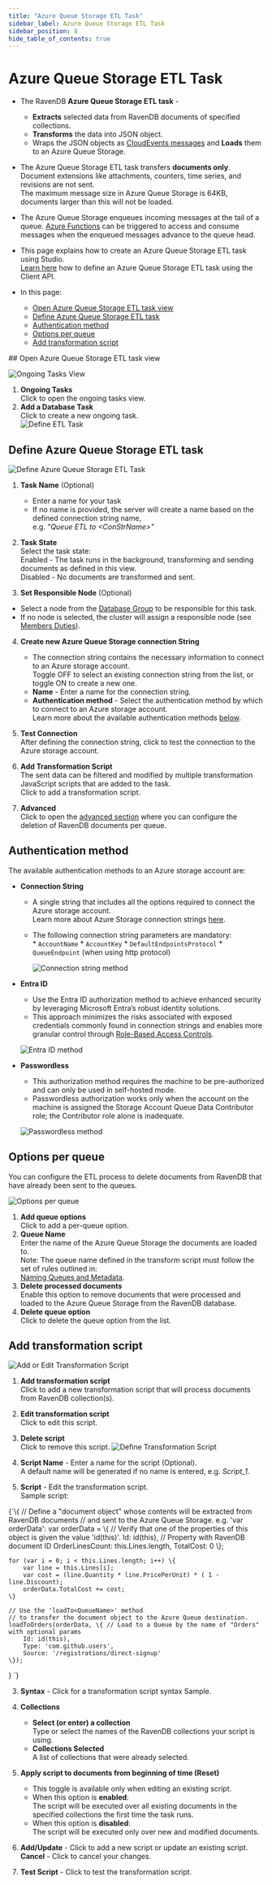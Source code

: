 ```yaml
---
title: "Azure Queue Storage ETL Task"
sidebar_label: Azure Queue Storage ETL Task
sidebar_position: 8
hide_table_of_contents: true
---
```



# Azure Queue Storage ETL Task
<Admonition type="note" title="Note">

* The RavenDB **Azure Queue Storage ETL task** -  
   * **Extracts** selected data from RavenDB documents of specified collections.
   * **Transforms** the data into JSON object.
   * Wraps the JSON objects as [CloudEvents messages](https://cloudevents.io) and **Loads** them to an Azure Queue Storage.

* The Azure Queue Storage ETL task transfers **documents only**.  
  Document extensions like attachments, counters, time series, and revisions are not sent.  
  The maximum message size in Azure Queue Storage is 64KB, documents larger than this will not be loaded.
  
* The Azure Queue Storage enqueues incoming messages at the tail of a queue. 
  [Azure Functions](https://learn.microsoft.com/en-us/azure/azure-functions/functions-bindings-storage-queue-trigger?tabs=python-v2%2Cisolated-process%2Cnodejs-v4%2Cextensionv5&pivots=programming-language-csharp) 
  can be triggered to access and consume messages when the enqueued messages advance to the queue head.
* This page explains how to create an Azure Queue Storage ETL task using Studio.  
  [Learn here](../../../../server/ongoing-tasks/etl/queue-etl/azure-queue.mdx) how to define an Azure Queue Storage ETL task using the Client API.  
 
* In this page:  
  * [Open Azure Queue Storage ETL task view](../../../../studio/database/tasks/ongoing-tasks/azure-queue-storage-etl.mdx#open-azure-queue-storage-etl-task-view)  
  * [Define Azure Queue Storage ETL task](../../../../studio/database/tasks/ongoing-tasks/azure-queue-storage-etl.mdx#define-azure-queue-storage-etl-task)  
  * [Authentication method](../../../../studio/database/tasks/ongoing-tasks/azure-queue-storage-etl.mdx#authentication-method)  
  * [Options per queue](../../../../studio/database/tasks/ongoing-tasks/azure-queue-storage-etl.mdx#options-per-queue)  
  * [Add transformation script](../../../../studio/database/tasks/ongoing-tasks/azure-queue-storage-etl.mdx#add-transformation-script)  

</Admonition>
## Open Azure Queue Storage ETL task view

![Ongoing Tasks View](./assets/add-ongoing-task.png)

1. **Ongoing Tasks**  
   Click to open the ongoing tasks view.  
2. **Add a Database Task**  
   Click to create a new ongoing task.  
![Define ETL Task](./assets/aqs-task-selection.png)
   


## Define Azure Queue Storage ETL task

![Define Azure Queue Storage ETL Task](./assets/aqs-etl-define-task.png)

1. **Task Name** (Optional)  
   * Enter a name for your task  
   * If no name is provided, the server will create a name based on the defined connection string name,  
     e.g. *"Queue ETL to &lt;ConStrName&gt;"*  

2. **Task State**  
   Select the task state:  
   Enabled - The task runs in the background, transforming and sending documents as defined in this view.  
   Disabled - No documents are transformed and sent.  

3. **Set Responsible Node** (Optional)  
  * Select a node from the [Database Group](../../../../studio/database/settings/manage-database-group.mdx) to be responsible for this task.  
  * If no node is selected, the cluster will assign a responsible node (see [Members Duties](../../../../studio/database/settings/manage-database-group.mdx#database-group-topology---members-duties)).  

4. **Create new Azure Queue Storage connection String**  
   * The connection string contains the necessary information to connect to an Azure storage account.  
     Toggle OFF to select an existing connection string from the list, or toggle ON to create a new one.  
   * **Name** - Enter a name for the connection string.  
   * **Authentication method** - Select the authentication method by which to connect to an Azure storage account.  
     Learn more about the available authentication methods [below](../../../../studio/database/tasks/ongoing-tasks/azure-queue-storage-etl.mdx#authentication-method).  

5. **Test Connection**  
   After defining the connection string, click to test the connection to the Azure storage account.  

6. **Add Transformation Script**  
   The sent data can be filtered and modified by multiple transformation JavaScript scripts that are added to the task.  
   Click to add a transformation script.

7. **Advanced**  
   Click to open the [advanced section](../../../../studio/database/tasks/ongoing-tasks/azure-queue-storage-etl.mdx#options-per-queue) where you can configure the deletion of RavenDB documents per queue.

  

## Authentication method

The available authentication methods to an Azure storage account are:
* **Connection String**  

  * A single string that includes all the options required to connect the Azure storage account.  
    Learn more about Azure Storage connection strings [here](https://learn.microsoft.com/en-us/azure/storage/common/storage-configure-connection-string).
  * The following connection string parameters are mandatory:  
        * `AccountName`
        * `AccountKey`
        * `DefaultEndpointsProtocol`
        * `QueueEndpoint` (when using http protocol)

    ![Connection string method](./assets/aqs-etl-conn-str-method.png)

* **Entra ID**

    * Use the Entra ID authorization method to achieve enhanced security by leveraging Microsoft Entra’s robust identity solutions.  
    * This approach minimizes the risks associated with exposed credentials commonly found in connection strings and enables more granular control through [Role-Based Access Controls](https://learn.microsoft.com/en-us/azure/role-based-access-control/).

    ![Entra ID method](./assets/aqs-etl-entra-id-method.png)

* **Passwordless**

    * This authorization method requires the machine to be pre-authorized and can only be used in self-hosted mode.
    * Passwordless authorization works only when the account on the machine is assigned the Storage Account Queue Data Contributor role; the Contributor role alone is inadequate.

    ![Passwordless method](./assets/aqs-etl-passwordless-method.png)



## Options per queue

You can configure the ETL process to delete documents from RavenDB that have already been sent to the queues.

![Options per queue](./assets/aqs-etl-advanced.png)

1. **Add queue options**  
   Click to add a per-queue option.  
2. **Queue Name**  
   Enter the name of the Azure Queue Storage the documents are loaded to.  
   Note: The queue name defined in the transform script must follow the set of rules outlined in:  
   [Naming Queues and Metadata](https://learn.microsoft.com/en-us/rest/api/storageservices/naming-queues-and-metadata#queue-names ).
3. **Delete processed documents**  
   Enable this option to remove documents that were processed and loaded to the Azure Queue Storage from the RavenDB database.   
4. **Delete queue option**  
   Click to delete the queue option from the list.



## Add transformation script

![Add or Edit Transformation Script](./assets/add-or-edit-script.png)

1. **Add transformation script**  
   Click to add a new transformation script that will process documents from RavenDB collection(s).
2. **Edit transformation script**  
   Click to edit this script.  
3. **Delete script**  
   Click to remove this script.
![Define Transformation Script](./assets/aqs-etl-transformation-script.png)

1. **Script Name** - Enter a name for the script (Optional).  
   A default name will be generated if no name is entered, e.g. _Script_1_.  

2. **Script** - Edit the transformation script.  
   Sample script:  

<TabItem value="javascript" label="javascript">
<CodeBlock language="javascript">
{`\{
    // Define a "document object" whose contents will be extracted from RavenDB documents 
    // and sent to the Azure Queue Storage. e.g. 'var orderData':
    var orderData = \{
        // Verify that one of the properties of this object is given the value 'id(this)'.  
        Id: id(this), // Property with RavenDB document ID
        OrderLinesCount: this.Lines.length,
        TotalCost: 0
    \};

    for (var i = 0; i < this.Lines.length; i++) \{
        var line = this.Lines[i];
        var cost = (line.Quantity * line.PricePerUnit) * ( 1 - line.Discount);
        orderData.TotalCost += cost;
    \}

    // Use the 'loadTo<QueueName>' method 
    // to transfer the document object to the Azure Queue destination.
    loadToOrders(orderData, \{ // Load to a Queue by the name of "Orders" with optional params 
        Id: id(this),
        Type: 'com.github.users',
        Source: '/registrations/direct-signup'
    \});
\}
`}
</CodeBlock>
</TabItem>

3. **Syntax** - Click for a transformation script syntax Sample.  

4. **Collections**  
   * **Select (or enter) a collection**  
     Type or select the names of the RavenDB collections your script is using.  
   * **Collections Selected**  
     A list of collections that were already selected.  

5. **Apply script to documents from beginning of time (Reset)**  
   * This toggle is available only when editing an existing script.  
   * When this option is **enabled**:  
     The script will be executed over all existing documents in the specified collections the first time the task runs.  
   * When this option is **disabled**:  
     The script will be executed only over new and modified documents.  

6. **Add/Update** - Click to add a new script or update an existing script.  
   **Cancel** - Click to cancel your changes.  

7. **Test Script** - Click to test the transformation script.  



